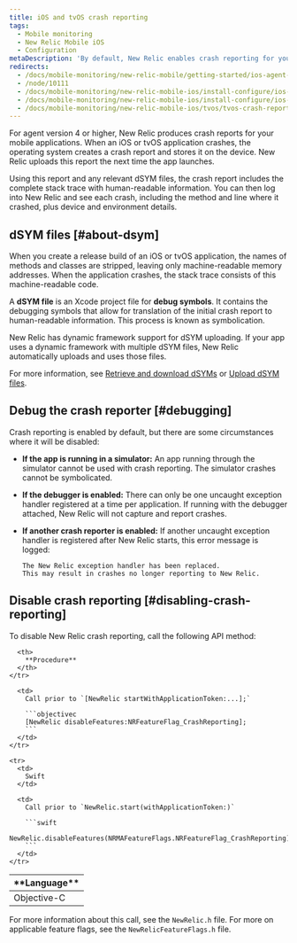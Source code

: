 ```yaml
---
title: iOS and tvOS crash reporting
tags:
  - Mobile monitoring
  - New Relic Mobile iOS
  - Configuration
metaDescription: 'By default, New Relic enables crash reporting for your mobile iOS apps to help track and diagnose crashes.'
redirects:
  - /docs/mobile-monitoring/new-relic-mobile/getting-started/ios-agent-crash-reporting
  - /node/10111
  - /docs/mobile-monitoring/new-relic-mobile-ios/install-configure/ios-agent-crash-reporting
  - /docs/mobile-monitoring/new-relic-mobile-ios/install-configure/ios-tvos-crash-reporting
  - /docs/mobile-monitoring/new-relic-mobile-ios/tvos/tvos-crash-reporting
---
```


For agent version 4 or higher, New Relic produces crash reports for your mobile applications. When an iOS or tvOS application crashes, the operating system creates a crash report and stores it on the device. New Relic uploads this report the next time the app launches.

Using this report and any relevant dSYM files, the crash report includes the complete stack trace with human-readable information. You can then log into New Relic and see each crash, including the method and line where it crashed, plus device and environment details.

## dSYM files [#about-dsym]

When you create a release build of an iOS or tvOS application, the names of methods and classes are stripped, leaving only machine-readable memory addresses. When the application crashes, the stack trace consists of this machine-readable code.

A **dSYM file** is an Xcode project file for **debug symbols**. It contains the debugging symbols that allow for translation of the initial crash report to human-readable information. This process is known as symbolication.

New Relic has dynamic framework support for dSYM uploading. If your app uses a dynamic framework with multiple dSYM files, New Relic automatically uploads and uses those files.

For more information, see [Retrieve and download dSYMs](/docs/mobile-monitoring/new-relic-mobile-ios/install-configure/retrieve-upload-dsyms) or [Upload dSYM files](/docs/mobile-monitoring/new-relic-mobile-ios/install-configure/upload-dsyms-bitcode-apps).

## Debug the crash reporter [#debugging]

Crash reporting is enabled by default, but there are some circumstances where it will be disabled:

* **If the app is running in a simulator:** An app running through the simulator cannot be used with crash reporting. The simulator crashes cannot be symbolicated.
* **If the debugger is enabled:** There can only be one uncaught exception handler registered at a time per application. If running with the debugger attached, New Relic will not capture and report crashes.
* **If another crash reporter is enabled:** If another uncaught exception handler is registered after New Relic starts, this error message is logged:

  ```
  The New Relic exception handler has been replaced. 
  This may result in crashes no longer reporting to New Relic.
  ```

## Disable crash reporting [#disabling-crash-reporting]

To disable New Relic crash reporting, call the following API method:

<table>
  <thead>
    <tr>
      <th style={{ width: "200px" }}>
        **Language**
      </th>

      <th>
        **Procedure**
      </th>
    </tr>
  </thead>

  <tbody>
    <tr>
      <td>
        Objective-C
      </td>

      <td>
        Call prior to `[NewRelic startWithApplicationToken:...];`

        ```objectivec
        [NewRelic disableFeatures:NRFeatureFlag_CrashReporting];
        ```
      </td>
    </tr>

    <tr>
      <td>
        Swift
      </td>

      <td>
        Call prior to `NewRelic.start(withApplicationToken:)`

        ```swift
        NewRelic.disableFeatures(NRMAFeatureFlags.NRFeatureFlag_CrashReporting)
        ```
      </td>
    </tr>
  </tbody>
</table>

For more information about this call, see the `NewRelic.h` file. For more on applicable feature flags, see the `NewRelicFeatureFlags.h` file.
